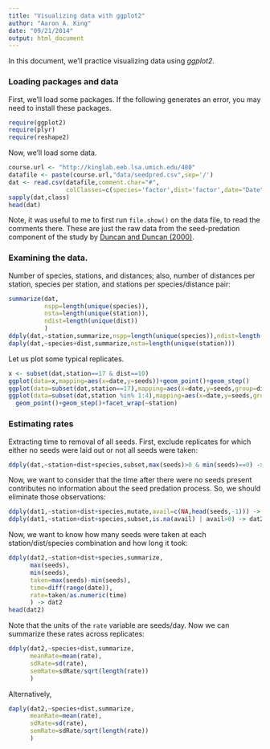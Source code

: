 ```yaml
---
title: "Visualizing data with ggplot2"
author: "Aaron A. King"
date: "09/21/2014"
output: html_document
---
```


In this document, we'll practice visualizing data using *ggplot2*.

### Loading packages and data

First, we'll load some packages.
If the following generates an error, you may need to install these packages.

```r
require(ggplot2)
require(plyr)
require(reshape2)
```

Now, we'll load some data.
```r
course.url <- "http://kinglab.eeb.lsa.umich.edu/480"
datafile <- paste(course.url,"data/seedpred.csv",sep='/')
dat <- read.csv(datafile,comment.char="#",
                colClasses=c(species='factor',dist='factor',date="Date"))
sapply(dat,class)
head(dat)
```
Note, it was useful to me to first run `file.show()` on the data file, to read the comments there.
These are just the raw data from the seed-predation component of the study by [Duncan and Duncan (2000)](http://dx.doi.org/10.1111/j.1744-7429.2000.tb00445.x).

### Examining the data.

Number of species, stations, and distances;
also, number of distances per station, species per station, and stations per species/distance pair:
```r
summarize(dat,
          nspp=length(unique(species)),
          nsta=length(unique(station)),
          ndist=length(unique(dist))
          )
ddply(dat,~station,summarize,nspp=length(unique(species)),ndist=length(unique(dist)))
daply(dat,~species+dist,summarize,nsta=length(unique(station)))
```


Let us plot some typical replicates.  
```r
x <- subset(dat,station==17 & dist==10)
ggplot(data=x,mapping=aes(x=date,y=seeds))+geom_point()+geom_step()
ggplot(data=subset(dat,station==17),mapping=aes(x=date,y=seeds,group=dist,color=dist))+geom_point()+geom_step()
ggplot(data=subset(dat,station %in% 1:4),mapping=aes(x=date,y=seeds,group=dist,color=dist))+
  geom_point()+geom_step()+facet_wrap(~station)
```

### Estimating rates

Extracting time to removal of all seeds.
First, exclude replicates for which either no seeds were laid out or not all seeds were taken:
```r
ddply(dat,~station+dist+species,subset,max(seeds)>0 & min(seeds)==0) -> dat1
```
Now, we want to consider that the time after there were no seeds present contributes no information about the seed predation process.
So, we should eliminate those observations:
```r
ddply(dat1,~station+dist+species,mutate,avail=c(NA,head(seeds,-1))) -> dat1
ddply(dat1,~station+dist+species,subset,is.na(avail) | avail>0) -> dat2
```

Now, we want to know how many seeds were taken at each station/dist/species combination and how long it took:
```r
ddply(dat2,~station+dist+species,summarize,
      max(seeds),
      min(seeds),
      taken=max(seeds)-min(seeds),
      time=diff(range(date)),
      rate=taken/as.numeric(time)
      ) -> dat2
head(dat2)
```
Note that the units of the `rate` variable are seeds/day. 
Now we can summarize these rates across replicates:
```r
ddply(dat2,~species+dist,summarize,
      meanRate=mean(rate),
      sdRate=sd(rate),
      semRate=sdRate/sqrt(length(rate))
      )
```
Alternatively,
```r
daply(dat2,~species+dist,summarize,
      meanRate=mean(rate),
      sdRate=sd(rate),
      semRate=sdRate/sqrt(length(rate))
      )
```
